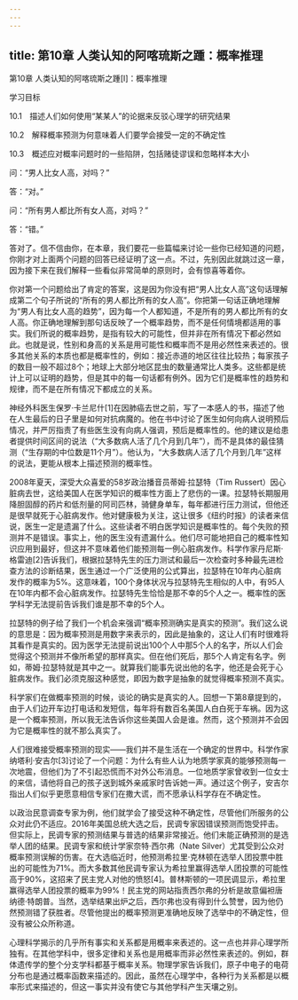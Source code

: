 ```yaml
---
---
---
```

title: 第10章 人类认知的阿喀琉斯之踵：概率推理
---




第10章 人类认知的阿喀琉斯之踵[I]：概率推理



学习目标

10.1　描述人们如何使用“某某人”的论据来反驳心理学的研究结果

10.2　解释概率预测为何意味着人们要学会接受一定的不确定性

10.3　概述应对概率问题时的一些陷阱，包括赌徒谬误和忽略样本大小

问：“男人比女人高，对吗？”

答：“对。”

问：“所有男人都比所有女人高，对吗？”

答：“错。”





答对了。信不信由你，在本章，我们要花一些篇幅来讨论一些你已经知道的问题，你刚才对上面两个问题的回答已经证明了这一点。不过，先别因此就跳过这一章，因为接下来在我们解释一些看似非常简单的原则时，会有惊喜等着你。

你对第一个问题给出了肯定的答案，这是因为你没有把“男人比女人高”这句话理解成第二个句子所说的“所有的男人都比所有的女人高”。你把第一句话正确地理解为“男人有比女人高的趋势”，因为每一个人都知道，不是所有的男人都比所有的女人高。你正确地理解到那句话反映了一个概率趋势，而不是任何情境都适用的事实。我们所说的概率趋势，是指有较大的可能性，但并非在所有情况下都必然如此。也就是说，性别和身高的关系是用可能性和概率而不是用必然性来表述的。很多其他关系的本质也都是概率性的，例如：接近赤道的地区往往比较热；每家孩子的数目一般不超过8个；地球上大部分地区昆虫的数量通常比人类多。这些都是统计上可以证明的趋势，但是其中的每一句话都有例外。因为它们是概率性的趋势和规律，而不是在所有情况下都成立的关系。

神经外科医生保罗·卡兰尼什[1]在因肺癌去世之前，写了一本感人的书，描述了他在人生最后的日子里是如何对抗病魔的。他在书中讨论了医生如何向病人说明预后情况，并严厉指责了有些医生没有向病人强调，预后是概率性的。他的建议是给患者提供时间区间的说法（“大多数病人活了几个月到几年”），而不是具体的最佳猜测（“生存期的中位数是11个月”）。他认为，“大多数病人活了几个月到几年”这样的说法，更能从根本上描述预测的概率性。

2008年夏天，深受大众喜爱的58岁政治播音员蒂姆·拉瑟特（Tim Russert）因心脏病去世，这给美国人在医学知识的概率性方面上了悲伤的一课。拉瑟特长期服用降胆固醇的药片和低剂量的阿司匹林，骑健身单车，每年都进行压力测试，但他还是很早就死于心脏病发作。他对健康极为关注，这让很多《纽约时报》的读者来信说，医生一定是遗漏了什么。这些读者不明白医学知识是概率性的。每个失败的预测并不是错误。事实上，他的医生没有遗漏什么。他们尽可能地把自己的概率性知识应用到最好，但这并不意味着他们能预测每一例心脏病发作。科学作家丹尼斯·格雷迪[2]告诉我们，根据拉瑟特先生的压力测试和最后一次检查时多种最先进检查方法的诊断结果，医生通过一个广泛使用的公式算出，拉瑟特在10年内心脏病发作的概率为5%。这意味着，100个身体状况与拉瑟特先生相似的人中，有95人在10年内都不会心脏病发作。拉瑟特先生恰恰是那不幸的5个人之一。概率性的医学科学无法提前告诉我们谁是那不幸的5个人。

拉瑟特的例子给了我们一个机会来强调“概率预测确实是真实的预测”。我们这么说的意思是：因为概率预测是用数字来表示的，因此是抽象的，这让人们有时很难将其看作是真实的。因为医学无法提前说出100个人中那5个人的名字，所以人们会觉得这个预测并不像所希望的那样真实。但在他们死后，那5个人肯定有名字。例如，蒂姆·拉瑟特就是其中之一。就算我们能事先说出他的名字，他还是会死于心脏病发作。我们必须克服这种感觉，即因为数字是抽象的就觉得概率预测不真实。

科学家们在做概率预测的时候，谈论的确实是真实的人。回想一下第8章提到的，由于人们边开车边打电话和发短信，每年将有数百名美国人白白死于车祸。因为这是一个概率预测，所以我无法告诉你这些美国人会是谁。然而，这个预测并不会因为它是概率性的就不那么真实了。

人们很难接受概率预测的现实——我们并不是生活在一个确定的世界中。科学作家纳塔利·安吉尔[3]讨论了一个问题：为什么有些人认为地质学家真的能够预测每一次地震，但他们为了不引起恐慌而不对外公布消息。一位地质学家曾收到一位女士的来信，请他将自己的孩子送到城外亲戚家时告诉她一声。通过这个例子，安吉尔指出人们似乎更愿意相信专家们在撒大谎，而不愿承认科学存在不确定性。

以政治民意调查专家为例，他们就学会了接受这种不确定性，尽管他们所服务的公众对此仍不适应。2016年美国总统大选之后，民调专家因错误预测而饱受抨击。但实际上，民调专家的预测结果与普选的结果非常接近。他们未能正确预测的是选举人团的结果。民调专家和统计学家奈特·西尔弗（Nate Silver）尤其受到公众对概率预测误解的伤害。在大选临近时，他预测希拉里·克林顿在选举人团投票中胜出的可能性为71%。而大多数其他民调专家认为希拉里赢得选举人团投票的可能性高于90%，这招来了民主党人对他的愤怒[4]。普林斯顿的一项民调显示，希拉里赢得选举人团投票的概率为99%！民主党的网站指责西尔弗的分析是故意偏袒唐纳德·特朗普。当然，选举结果出炉之后，西尔弗也没有得到什么赞誉，因为他仍然预测错了获胜者。尽管他提出的概率预测更准确地反映了选举中的不确定性，但没有被公众所称道。

心理科学揭示的几乎所有事实和关系都是用概率来表述的。这一点也并非心理学所独有。在其他学科中，很多定律和关系也是用概率而非必然性来表述的。例如，群体遗传学的整个分支学科都基于概率关系。物理学家告诉我们，原子中电子的电荷分布也是通过概率函数来描述的。因此，虽然在心理学中，各种行为关系都是以概率形式来描述的，但这一事实并没有使它与其他学科产生天壤之别。